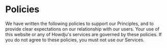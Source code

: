 # Policies

We have written the following policies to support our Principles, and to
provide clear expectations on our relationship with our users. Your use
of this website or any of Howdju's services are governed by these
policies. If you do not agree to these policies, you must not use our
Services.
